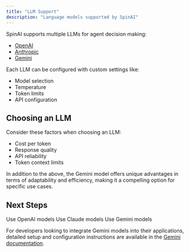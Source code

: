 ```yaml
---
title: "LLM Support"
description: "Language models supported by SpinAI"
---
```


SpinAI supports multiple LLMs for agent decision making:

- [OpenAI](/llms/openai)
- [Anthropic](/llms/anthropic)
- [Gemini](/llms/gemini)

Each LLM can be configured with custom settings like:

- Model selection
- Temperature
- Token limits
- API configuration

## Choosing an LLM

Consider these factors when choosing an LLM:

- Cost per token
- Response quality
- API reliability
- Token context limits

In addition to the above, the Gemini model offers unique advantages in terms of adaptability and efficiency, making it a compelling option for specific use cases.

## Next Steps

<CardGroup>
  <Card title="OpenAI Setup" icon="openai" href="/llms/openai">
    Use OpenAI models
  </Card>
  <Card title="Anthropic Setup" icon="brain" href="/llms/anthropic">
    Use Claude models
  </Card>
  <Card title="Gemini Setup" icon="gemini" href="/llms/gemini">
    Use Gemini models
  </Card>
</CardGroup>

For developers looking to integrate Gemini models into their applications, detailed setup and configuration instructions are available in the [Gemini documentation](/llms/gemini).